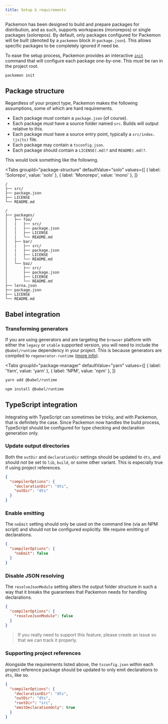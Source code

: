 ```yaml
---
title: Setup & requirements
---
```



Packemon has been designed to build and prepare packages for distribution, and as such, supports
workspaces (monorepos) or single packages (solorepos). By default, only packages configured for
Packemon will be built (denoted by a `packemon` block in `package.json`). This allows specific
packages to be completely ignored if need be.

To ease the setup process, Packemon provides an interactive [`init`](./init.md) command that will
configure each package one-by-one. This _must_ be ran in the project root.

```bash
packemon init
```

## Package structure

Regardless of your project type, Packemon makes the following assumptions, some of which are hard
requirements.

- Each package _must_ contain a `package.json` (of course).
- Each package _must_ have a source folder named `src`. Builds will output relative to this.
- Each package _must_ have a source entry point, typically a `src/index.(js|ts)` file.
- Each package may contain a `tsconfig.json`.
- Each package should contain a `LICENSE(.md)?` and `README(.md)?`.

This would look something like the following.

<Tabs
  groupId="package-structure"
  defaultValue="solo"
  values={[
    { label: 'Solorepo', value: 'solo' },
    { label: 'Monorepo', value: 'mono' },
  ]}
>
  <TabItem value="solo">

```
/
├── src/
├── package.json
├── LICENSE
└── README.md
```

  </TabItem>
  <TabItem value="mono">

```
/
├── packages/
│   ├── foo/
│   |   ├── src/
│   |   ├── package.json
│   |   ├── LICENSE
│   |   └── README.md
│   ├── bar/
│   |   ├── src/
│   |   ├── package.json
│   |   ├── LICENSE
│   |   └── README.md
│   └── baz/
│       ├── src/
│       ├── package.json
│       ├── LICENSE
│       └── README.md
├── lerna.json
├── package.json
├── LICENSE
└── README.md
```

  </TabItem>
</Tabs>

## Babel integration

### Transforming generators

If you are using generators and are targeting the `browser` platform with either the `legacy` or
`stable` supported version, you will need to include the `@babel/runtime` dependency in your
project. This is because generators are compiled to `regenerator-runtime`
([more info](https://babeljs.io/docs/en/babel-plugin-transform-runtime#regenerator-aliasing)).

<Tabs
  groupId="package-manager"
  defaultValue="yarn"
  values={[
    { label: 'Yarn', value: 'yarn' },
    { label: 'NPM', value: 'npm' },
  ]}
>
  <TabItem value="yarn">

```bash
yarn add @babel/runtime
```

  </TabItem>
  <TabItem value="npm">

```bash
npm install @babel/runtime
```

  </TabItem>
</Tabs>

## TypeScript integration

Integrating with TypeScript can sometimes be tricky, and with Packemon, that is definitely the case.
Since Packemon now handles the build process, TypeScript should be configured for type checking and
declaration generation only.

### Update output directories

Both the `outDir` and `declarationDir` settings should be updated to `dts`, and should _not_ be set
to `lib`, `build`, or some other variant. This is especially true if using project references.

```json title="tsconfig.json"
{
  "compilerOptions": {
    "declarationDir": "dts",
    "outDir": "dts"
  }
}
```

### Enable emitting

The `noEmit` setting should only be used on the command line (via an NPM script) and should not be
configured explicitly. We require emitting of declarations.

```json title="tsconfig.json"
{
  "compilerOptions": {
    "noEmit": false
  }
}
```

### Disable JSON resolving

The `resolveJsonModule` setting alters the output folder structure in such a way that it breaks the
guarantees that Packemon needs for handling declarations.

```json title="tsconfig.json"
{
  "compilerOptions": {
    "resolveJsonModule": false
  }
}
```

> If you really need to support this feature, please create an issue so that we can track it
> properly.

### Supporting project references

Alongside the requirements listed above, the `tsconfig.json` within each project reference package
should be updated to only emit declarations to `dts`, like so.

```json title="tsconfig.json"
{
  "compilerOptions": {
    "declarationDir": "dts",
    "outDir": "dts",
    "rootDir": "src",
    "emitDeclarationOnly": true
  }
}
```
